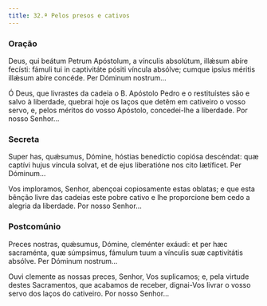 ```yaml
---
title: 32.ª Pelos presos e cativos
---
```


### Oração

<div class="side-by-side not-content">

Deus, qui beátum Petrum Apóstolum, a vínculis absolútum, illǽsum abíre fecísti: fámuli tui in captivitáte pósiti víncula absólve; cumque ipsíus méritis illǽsum abíre concéde. Per Dóminum nostrum...

Ó Deus, que livrastes da cadeia o B. Apóstolo Pedro e o restituístes são e salvo à liberdade, quebrai hoje os laços que detêm em cativeiro o vosso servo, e, pelos méritos do vosso Apóstolo, concedei-lhe a liberdade. Por nosso Senhor...

</div>

### Secreta

<div class="side-by-side not-content">

Super has, quǽsumus, Dómine, hóstias benedíctio copiósa descéndat: quæ captívi hujus víncula solvat, et de ejus liberatióne nos cito lætíficet. Per Dóminum...

Vos imploramos, Senhor, abençoai copiosamente estas oblatas; e que esta bênção livre das cadeias este pobre cativo e lhe proporcione bem cedo a alegria da liberdade. Por nosso Senhor...

</div>

### Postcomúnio

<div class="side-by-side not-content">

Preces nostras, quǽsumus, Dómine, cleménter exáudi: et per hæc sacraménta, quæ súmpsimus, fámulum tuum a vínculis suæ captivitátis absólve. Per Dóminum nostrum...

Ouvi clemente as nossas preces, Senhor, Vos suplicamos; e, pela virtude destes Sacramentos, que acabamos de receber, dignai-Vos livrar o vosso servo dos laços do cativeiro. Por nosso Senhor...

</div>
